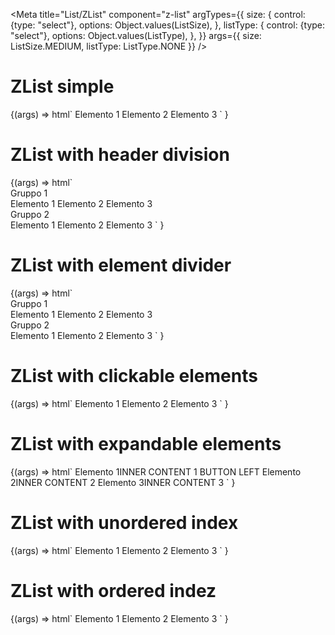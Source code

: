 
<Meta
  title="List/ZList"
  component="z-list"
  argTypes={{
    size: {
      control: {type: "select"},
      options: Object.values(ListSize),
    },
    listType: {
      control: {type: "select"},
      options: Object.values(ListType),
    },
  }}
  args={{
    size: ListSize.MEDIUM,
    listType: ListType.NONE
  }}
/>

# ZList simple

<Canvas>
  <Story name="z-list-simple">
    {(args) =>
      html`
        <z-list
          list-type=${args.listType}
          size=${args.size}
        >
          <z-list-element
            list-type=${args.listType}
            size=${args.size}
            >Elemento 1</z-list-element
          >
          <z-list-element
            list-type=${args.listType}
            size=${args.size}
            >Elemento 2</z-list-element
          >
          <z-list-element
            list-type=${args.listType}
            size=${args.size}
            >Elemento 3</z-list-element
          >
        </z-list>
      `
    }
  </Story>
</Canvas>

<ArgsTable of="z-list" />

# ZList with header division

<Canvas>
  <Story name="z-list-with-header-divider">
    {(args) =>
      html`<z-list>
        <z-list-group divider-type="header">
          <div slot="header-title">Gruppo 1</div>
          <z-list-element
            list-type=${args.listType}
            size=${args.size}
            >Elemento 1</z-list-element
          >
          <z-list-element
            list-type=${args.listType}
            size=${args.size}
            >Elemento 2</z-list-element
          >
          <z-list-element
            list-type=${args.listType}
            size=${args.size}
            >Elemento 3</z-list-element
          >
        </z-list-group>
        <z-list-group divider-type="header">
          <div slot="header-title">Gruppo 2</div>
          <z-list-element
            list-type=${args.listType}
            size=${args.size}
            >Elemento 1</z-list-element
          >
          <z-list-element
            list-type=${args.listType}
            size=${args.size}
            >Elemento 2</z-list-element
          >
          <z-list-element
            list-type=${args.listType}
            size=${args.size}
            >Elemento 3</z-list-element
          >
        </z-list-group>
      </z-list> `
    }
  </Story>
</Canvas>

# ZList with element divider

<Canvas>
  <Story name="z-list-with-element-divider">
    {(args) =>
      html`<z-list>
        <z-list-group divider-type="element">
          <div slot="header-title">Gruppo 1</div>
          <z-list-element
            list-type=${args.listType}
            size=${args.size}
            >Elemento 1</z-list-element
          >
          <z-list-element
            list-type=${args.listType}
            size=${args.size}
            >Elemento 2</z-list-element
          >
          <z-list-element
            list-type=${args.listType}
            size=${args.size}
            >Elemento 3</z-list-element
          >
        </z-list-group>
        <z-list-group divider-type="element">
          <div slot="header-title">Gruppo 2</div>
          <z-list-element
            list-type=${args.listType}
            size=${args.size}
            >Elemento 1</z-list-element
          >
          <z-list-element
            list-type=${args.listType}
            size=${args.size}
            >Elemento 2</z-list-element
          >
          <z-list-element
            list-type=${args.listType}
            size=${args.size}
            >Elemento 3</z-list-element
          >
        </z-list-group>
      </z-list>`
    }
  </Story>
</Canvas>

# ZList with clickable elements

<Canvas>
  <Story name="z-list-with-clickable-elements">
    {(args) =>
      html`<z-list>
        <z-list-group>
          <z-list-element clickable>Elemento 1</z-list-element>
          <z-list-element clickable>Elemento 2</z-list-element>
          <z-list-element clickable>Elemento 3</z-list-element>
        </z-list-group>
      </z-list>`
    }
  </Story>
</Canvas>

# ZList with expandable elements

<Canvas>
  <Story name="z-list-with-expandable-elements">
    {(args) =>
      html`<z-list size="large">
        <z-list-group divider-type="element">
          <z-list-element
            expandable
            align-button="left"
            expandable-style="accordion"
            ><span>Elemento 1</span><span slot="inner-content">INNER CONTENT 1 BUTTON LEFT</span></z-list-element
          >
          <z-list-element
            expandable
            align-button="right"
            expandable-style="menu"
            ><span>Elemento 2</span><span slot="inner-content">INNER CONTENT 2</span></z-list-element
          >
          <z-list-element
            expandable
            align-button="right"
            expandable-style="menu"
            ><span>Elemento 3</span><span slot="inner-content">INNER CONTENT 3</span></z-list-element
          >
        </z-list-group>
      </z-list>`
    }
  </Story>
</Canvas>

# ZList with unordered index

<Canvas>
  <Story
    name="z-list-with-unordered-index"
    parameters={{
      controls: {
        exclude: ["size", "listType"],
      },
    }}
  >
    {(args) =>
      html`<z-list list-type="unordered">
        <z-list-element list-type="unordered">Elemento 1</z-list-element>
        <z-list-element list-type="unordered">Elemento 2</z-list-element>
        <z-list-element list-type="unordered">Elemento 3</z-list-element>
      </z-list>`
    }
  </Story>
</Canvas>

# ZList with ordered indez

<Canvas>
  <Story
    name="z-list-with-ordered-index"
    parameters={{
      controls: {
        exclude: ["size", "listType"],
      },
    }}
  >
    {(args) =>
      html`<z-list list-type="ordered">
        <z-list-element list-type="ordered">Elemento 1</z-list-element>
        <z-list-element list-type="ordered">Elemento 2</z-list-element>
        <z-list-element list-type="ordered">Elemento 3</z-list-element>
      </z-list>`
    }
  </Story>
</Canvas>

<ArgsTable of="z-list" />

